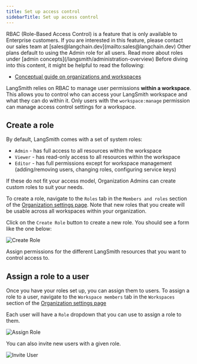 ```yaml
---
title: Set up access control
sidebarTitle: Set up access control
---
```


<Note>
  RBAC (Role-Based Access Control) is a feature that is only available to Enterprise customers. If you are interested in this feature, please contact our sales team at [sales@langchain.dev](mailto:sales@langchain.dev) Other plans default to using the Admin role for all users. Read more about roles under [admin concepts](/langsmith/administration-overview)
</Note>

<Check>
  Before diving into this content, it might be helpful to read the following:

  * [Conceptual guide on organizations and workspaces](/langsmith/administration-overview)
</Check>

LangSmith relies on RBAC to manage user permissions **within a workspace**. This allows you to control who can access your LangSmith workspace and what they can do within it. Only users with the `workspace:manage` permission can manage access control settings for a workspace.

## Create a role

By default, LangSmith comes with a set of system roles:

* `Admin` - has full access to all resources within the workspace
* `Viewer` - has read-only access to all resources within the workspace
* `Editor` - has full permissions except for workspace management (adding/removing users, changing roles, configuring service keys)

If these do not fit your access model, Organization Admins can create custom roles to suit your needs.

To create a role, navigate to the `Roles` tab in the `Members and roles` section of the [Organization settings page](https://smith.langchain.com/settings). Note that new roles that you create will be usable across all workspaces within your organization.

Click on the `Create Role` button to create a new role. You should see a form like the one below:

![Create Role](images/create-role.png)

Assign permissions for the different LangSmith resources that you want to control access to.

## Assign a role to a user

Once you have your roles set up, you can assign them to users. To assign a role to a user, navigate to the `Workspace members` tab in the `Workspaces` section of the [Organization settings page](https://smith.langchain.com/settings)

Each user will have a `Role` dropdown that you can use to assign a role to them.

![Assign Role](images/assign-role.png)

You can also invite new users with a given role.

![Invite User](images/invite-user.png)
